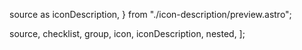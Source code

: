   source as iconDescription,
} from "./icon-description/preview.astro";

  source,
  checklist,
  group,
  icon,
  iconDescription,
  nested,
];

<CodeBlockTabs source={source}>
  <Preview />
</CodeBlockTabs>

<PreviewGallery>
  <CodeBlockTabs source={checklist}>
    <Checklist />
  </CodeBlockTabs>
  <CodeBlockTabs source={group}>
    <Group />
  </CodeBlockTabs>
  <CodeBlockTabs source={icon}>
    <Icon />
  </CodeBlockTabs>
  <CodeBlockTabs source={iconDescription}>
    <IconDescription />
  </CodeBlockTabs>
  <CodeBlockTabs source={nested}>
    <Nested />
  </CodeBlockTabs>
</PreviewGallery>

